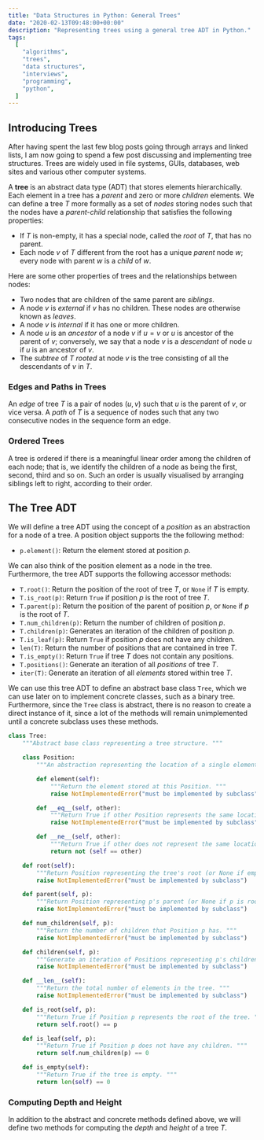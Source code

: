 ```yaml
---
title: "Data Structures in Python: General Trees"
date: "2020-02-13T09:48:00+00:00"
description: "Representing trees using a general tree ADT in Python."
tags:
  [
    "algorithms",
    "trees",
    "data structures",
    "interviews",
    "programming",
    "python",
  ]
---
```


## Introducing Trees

After having spent the last few blog posts going through arrays and linked lists, I am now going to spend a few post discussing and implementing tree structures. Trees are widely used in file systems, GUIs, databases, web sites and various other computer systems.

A **tree** is an abstract data type (ADT) that stores elements hierarchically. Each element in a tree has a _parent_ and zero or more _children_ elements. We can define a tree ${T}$ more formally as a set of _nodes_ storing nodes such that the nodes have a _parent-child_ relationship that satisfies the following properties:

- If ${T}$ is non-empty, it has a special node, called the _root_ of ${T}$, that has no parent.
- Each node ${v}$ of ${T}$ different from the root has a unique _parent_ node ${w}$; every node with parent ${w}$ is a _child_ of ${w}$.

Here are some other properties of trees and the relationships between nodes:

- Two nodes that are children of the same parent are _siblings_.
- A node ${v}$ is _external_ if ${v}$ has no children. These nodes are otherwise known as _leaves_.
- A node ${v}$ is _internal_ if it has one or more children.
- A node ${u}$ is an _ancestor_ of a node ${v}$ if ${u = v}$ or ${u}$ is ancestor of the parent of ${v}$; conversely, we say that a node ${v}$ is a _descendant_ of node ${u}$ if ${u}$ is an ancestor of ${v}$.
- The _subtree_ of ${T}$ _rooted_ at node ${v}$ is the tree consisting of all the descendants of ${v}$ in ${T}$.

### Edges and Paths in Trees

An _edge_ of tree ${T}$ is a pair of nodes $({u, v})$ such that ${u}$ is the parent of ${v}$, or vice versa. A _path_ of ${T}$ is a sequence of nodes such that any two consecutive nodes in the sequence form an edge.

### Ordered Trees

A tree is ordered if there is a meaningful linear order among the children of each node; that is, we identify the children of a node as being the first, second, third and so on. Such an order is usually visualised by arranging siblings left to right, according to their order.

## The Tree ADT

We will define a tree ADT using the concept of a _position_ as an abstraction for a node of a tree.
A position object supports the the following method:

- `p.element()`: Return the element stored at position ${p}$.

We can also think of the position element as a node in the tree. Furthermore, the tree ADT supports the following accessor methods:

- `T.root()`: Return the position of the root of tree ${T}$, or `None` if ${T}$ is empty.
- `T.is_root(p)`: Return `True` if position ${p}$ is the root of tree ${T}$.
- `T.parent(p)`: Return the position of the parent of position ${p}$, or `None` if ${p}$ is the root of ${T}$.
- `T.num_children(p)`: Return the number of children of position ${p}$.
- `T.children(p)`: Generates an iteration of the children of position ${p}$.
- `T.is_leaf(p)`: Return `True` if position ${p}$ does not have any children.
- `len(T)`: Return the number of positions that are contained in tree ${T}$.
- `T.is_empty()`: Return `True` if tree ${T}$ does not contain any positions.
- `T.positions()`: Generate an iteration of all _positions_ of tree ${T}$.
- `iter(T)`: Generate an iteration of all _elements_ stored within tree ${T}$.

We can use this tree ADT to define an abstract base class `Tree`, which we can use later on to implement concrete classes, such as a binary tree. Furthermore, since the `Tree` class is abstract, there is no reason to create a direct instance of it, since a lot of the methods will remain unimplemented until a concrete subclass uses these methods.

```python
class Tree:
    """Abstract base class representing a tree structure. """

    class Position:
        """An abstraction representing the location of a single element. """

        def element(self):
            """Return the element stored at this Position. """
            raise NotImplementedError("must be implemented by subclass")

        def __eq__(self, other):
            """Return True if other Position represents the same location. """
            raise NotImplementedError("must be implemented by subclass")

        def __ne__(self, other):
            """Return True if other does not represent the same location. """
            return not (self == other)

    def root(self):
        """Return Position representing the tree's root (or None if empty). """
        raise NotImplementedError("must be implemented by subclass")

    def parent(self, p):
        """Return Position representing p's parent (or None if p is root). """
        raise NotImplementedError("must be implemented by subclass")

    def num_children(self, p):
        """Return the number of children that Position p has. """
        raise NotImplementedError("must be implemented by subclass")

    def children(self, p):
        """Generate an iteration of Positions representing p's children. """
        raise NotImplementedError("must be implemented by subclass")

    def __len__(self):
        """Return the total number of elements in the tree. """
        raise NotImplementedError("must be implemented by subclass")

    def is_root(self, p):
        """Return True if Position p represents the root of the tree. """
        return self.root() == p

    def is_leaf(self, p):
        """Return True if Position p does not have any children. """
        return self.num_children(p) == 0

    def is_empty(self):
        """Return True if the tree is empty. """
        return len(self) == 0
```

### Computing Depth and Height

In addition to the abstract and concrete methods defined above, we will define two methods for computing the _depth_ and _height_ of a tree ${T}$.
